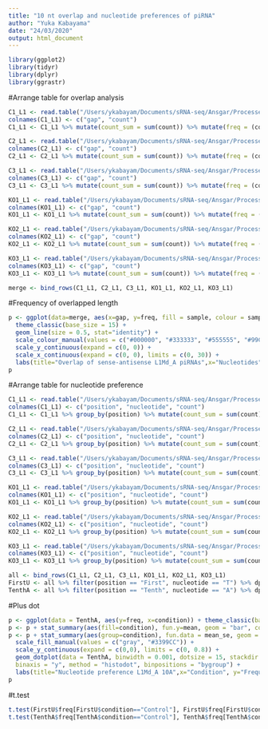 ```yaml
---
title: "10 nt overlap and nucleotide preferences of piRNA"
author: "Yuka Kabayama"
date: "24/03/2020"
output: html_document
---
```


```r
library(ggplot2)
library(tidyr)
library(dplyr)
library(ggrastr)
```

#Arrange table for overlap analysis
```r
C1_L1 <- read.table("/Users/ykabayam/Documents/sRNA-seq/Ansgar/Processed/v3/pingpong/C1_consensus_L1A_v3_gapcount.txt", sep="\t", stringsAsFactors = FALSE, header = FALSE)
colnames(C1_L1) <- c("gap", "count")
C1_L1 <- C1_L1 %>% mutate(count_sum = sum(count)) %>% mutate(freq = (count/count_sum)) %>% mutate(sample = "Control_1") %>% dplyr::select("gap", "freq", "sample")

C2_L1 <- read.table("/Users/ykabayam/Documents/sRNA-seq/Ansgar/Processed/v3/pingpong/C2_consensus_L1A_v3_gapcount.txt", sep="\t", stringsAsFactors = FALSE, header = FALSE)
colnames(C2_L1) <- c("gap", "count")
C2_L1 <- C2_L1 %>% mutate(count_sum = sum(count)) %>% mutate(freq = (count/count_sum)) %>% mutate(sample = "Control_2") %>% dplyr::select("gap", "freq", "sample")

C3_L1 <- read.table("/Users/ykabayam/Documents/sRNA-seq/Ansgar/Processed/v3/pingpong/C3_consensus_L1A_v3_gapcount.txt", sep="\t", stringsAsFactors = FALSE, header = FALSE)
colnames(C3_L1) <- c("gap", "count")
C3_L1 <- C3_L1 %>% mutate(count_sum = sum(count)) %>% mutate(freq = (count/count_sum)) %>% mutate(sample = "Control_3") %>% dplyr::select("gap", "freq", "sample")

KO1_L1 <- read.table("/Users/ykabayam/Documents/sRNA-seq/Ansgar/Processed/v3/pingpong/S1_consensus_L1A_v3_gapcount.txt", sep="\t", stringsAsFactors = FALSE, header = FALSE)
colnames(KO1_L1) <- c("gap", "count")
KO1_L1 <- KO1_L1 %>% mutate(count_sum = sum(count)) %>% mutate(freq = (count/count_sum)) %>% mutate(sample = "Spocd1_KO1") %>% dplyr::select("gap", "freq", "sample")

KO2_L1 <- read.table("/Users/ykabayam/Documents/sRNA-seq/Ansgar/Processed/v3/pingpong/S2_consensus_L1A_v3_gapcount.txt", sep="\t", stringsAsFactors = FALSE, header = FALSE)
colnames(KO2_L1) <- c("gap", "count")
KO2_L1 <- KO2_L1 %>% mutate(count_sum = sum(count)) %>% mutate(freq = (count/count_sum)) %>% mutate(sample = "Spocd1_KO2") %>% dplyr::select("gap", "freq", "sample")

KO3_L1 <- read.table("/Users/ykabayam/Documents/sRNA-seq/Ansgar/Processed/v3/pingpong/S3_consensus_L1A_v3_gapcount.txt", sep="\t", stringsAsFactors = FALSE, header = FALSE)
colnames(KO3_L1) <- c("gap", "count")
KO3_L1 <- KO3_L1 %>% mutate(count_sum = sum(count)) %>% mutate(freq = (count/count_sum)) %>% mutate(sample = "Spocd1_KO3") %>% dplyr::select("gap", "freq", "sample")

merge <- bind_rows(C1_L1, C2_L1, C3_L1, KO1_L1, KO2_L1, KO3_L1)
```

#Frequency of overlapped length
```r
p <- ggplot(data=merge, aes(x=gap, y=freq, fill = sample, colour = sample)) + 
  theme_classic(base_size = 15) +
  geom_line(size = 0.5, stat="identity") + 
  scale_colour_manual(values = c("#000000", "#333333", "#555555", "#99CCFF", "#3399CC", "#0099CC")) +
  scale_y_continuous(expand = c(0, 0)) +
  scale_x_continuous(expand = c(0, 0), limits = c(0, 30)) +
  labs(title="Overlap of sense-antisense L1Md_A piRNAs",x="Nucleotides", y="Frequency") 
p
```

#Arrange table for nucleotide preference
```r
C1_L1 <- read.table("/Users/ykabayam/Documents/sRNA-seq/Ansgar/Processed/v3/FUTA/C1_L1A_nuc_count.txt", sep="\t", stringsAsFactors = FALSE, header = FALSE)
colnames(C1_L1) <- c("position", "nucleotide", "count")
C1_L1 <- C1_L1 %>% group_by(position) %>% mutate(count_sum = sum(count)) %>% mutate(freq = (count/count_sum)) %>% mutate(sample = "Control_1") %>% mutate(condition = "Control") %>% dplyr::select("position", "nucleotide", "freq", "sample", "condition")

C2_L1 <- read.table("/Users/ykabayam/Documents/sRNA-seq/Ansgar/Processed/v3/FUTA/C2_L1A_nuc_count.txt", sep="\t", stringsAsFactors = FALSE, header = FALSE)
colnames(C2_L1) <- c("position", "nucleotide", "count")
C2_L1 <- C2_L1 %>% group_by(position) %>% mutate(count_sum = sum(count)) %>% mutate(freq = (count/count_sum)) %>% mutate(sample = "Control_2") %>% mutate(condition = "Control") %>% dplyr::select("position", "nucleotide", "freq", "sample", "condition")

C3_L1 <- read.table("/Users/ykabayam/Documents/sRNA-seq/Ansgar/Processed/v3/FUTA/C3_L1A_nuc_count.txt", sep="\t", stringsAsFactors = FALSE, header = FALSE)
colnames(C3_L1) <- c("position", "nucleotide", "count")
C3_L1 <- C3_L1 %>% group_by(position) %>% mutate(count_sum = sum(count)) %>% mutate(freq = (count/count_sum)) %>% mutate(sample = "Control_3") %>% mutate(condition = "Control") %>% dplyr::select("position", "nucleotide", "freq", "sample", "condition")

KO1_L1 <- read.table("/Users/ykabayam/Documents/sRNA-seq/Ansgar/Processed/v3/FUTA/S1_L1A_nuc_count.txt", sep="\t", stringsAsFactors = FALSE, header = FALSE)
colnames(KO1_L1) <- c("position", "nucleotide", "count")
KO1_L1 <- KO1_L1 %>% group_by(position) %>% mutate(count_sum = sum(count)) %>% mutate(freq = (count/count_sum)) %>% mutate(sample = "Spocd1_KO1") %>% mutate(condition = "Spocd1_KO") %>% dplyr::select("position", "nucleotide", "freq", "sample", "condition")

KO2_L1 <- read.table("/Users/ykabayam/Documents/sRNA-seq/Ansgar/Processed/v3/FUTA/S2_L1A_nuc_count.txt", sep="\t", stringsAsFactors = FALSE, header = FALSE)
colnames(KO2_L1) <- c("position", "nucleotide", "count")
KO2_L1 <- KO2_L1 %>% group_by(position) %>% mutate(count_sum = sum(count)) %>% mutate(freq = (count/count_sum)) %>% mutate(sample = "Spocd1_KO2") %>% mutate(condition = "Spocd1_KO") %>% dplyr::select("position", "nucleotide", "freq", "sample", "condition")

KO3_L1 <- read.table("/Users/ykabayam/Documents/sRNA-seq/Ansgar/Processed/v3/FUTA/S3_L1A_nuc_count.txt", sep="\t", stringsAsFactors = FALSE, header = FALSE)
colnames(KO3_L1) <- c("position", "nucleotide", "count")
KO3_L1 <- KO3_L1 %>% group_by(position) %>% mutate(count_sum = sum(count)) %>% mutate(freq = (count/count_sum)) %>% mutate(sample = "Spocd1_KO3") %>% mutate(condition = "Spocd1_KO") %>% dplyr::select("position", "nucleotide", "freq", "sample", "condition")

all <- bind_rows(C1_L1, C2_L1, C3_L1, KO1_L1, KO2_L1, KO3_L1)
FirstU <- all %>% filter(position == "First", nucleotide == "T") %>% dplyr::select(-sample)
TenthA <- all %>% filter(position == "Tenth", nucleotide == "A") %>% dplyr::select(-sample)
```

#Plus dot
```r
p <- ggplot(data = TenthA, aes(y=freq, x=condition)) + theme_classic(base_size = 15)
p <- p + stat_summary(aes(fill=condition), fun.y=mean, geom = "bar", colour = "black", position = "dodge", width = 0.5)
p <- p + stat_summary(aes(group=condition), fun.data = mean_se, geom = "errorbar", size = 0.5, width=0.1) +
  scale_fill_manual(values = c("gray", "#3399CC")) +
  scale_y_continuous(expand = c(0,0), limits = c(0, 0.8)) +
  geom_dotplot(data = TenthA, binwidth = 0.001, dotsize = 15, stackdir = "center", alpha = 0.7, position = "identity",
  binaxis = "y", method = "histodot", binpositions = "bygroup") +
  labs(title="Nucleotide preference L1Md_A 10A",x="Condition", y="Frequency")
p
```

#t.test
```r
t.test(FirstU$freq[FirstU$condition=="Control"], FirstU$freq[FirstU$condition=="Spocd1_KO"], var.equal = T)
t.test(TenthA$freq[TenthA$condition=="Control"], TenthA$freq[TenthA$condition=="Spocd1_KO"], var.equal = T)
```




